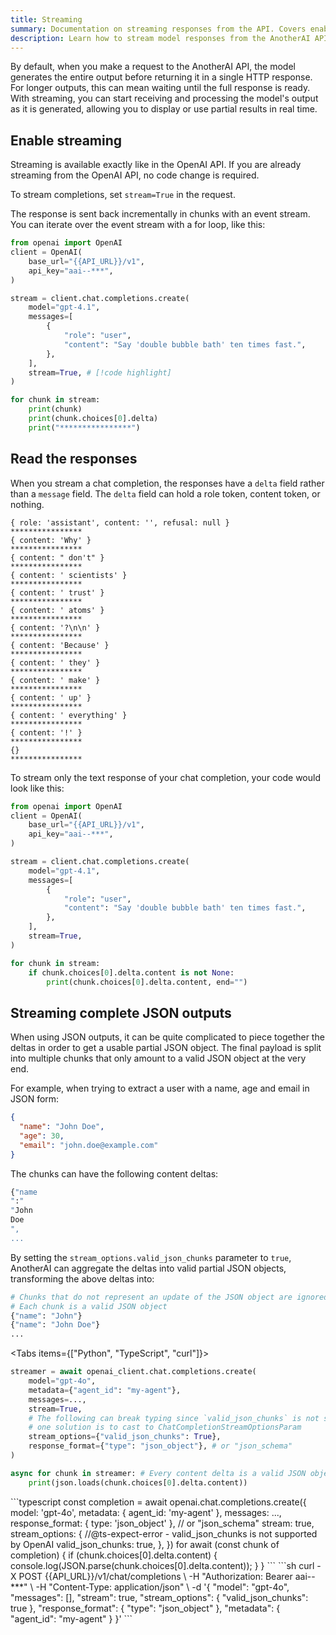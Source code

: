 ```yaml
---
title: Streaming
summary: Documentation on streaming responses from the API. Covers enabling streaming, processing response chunks, and handling complete JSON outputs.
description: Learn how to stream model responses from the AnotherAI API using server-sent events.
---
```



By default, when you make a request to the AnotherAI API, the model generates the entire output before returning it in a single HTTP response. For longer outputs, this can mean waiting until the full response is ready. With streaming, you can start receiving and processing the model's output as it is generated, allowing you to display or use partial results in real time.

## Enable streaming

<Callout type='success'>
  Streaming is available exactly like in the OpenAI API. If you are already streaming from the OpenAI API, no code change is required.
</Callout>

To stream completions, set `stream=True` in the request.

The response is sent back incrementally in chunks with an event stream. You can iterate over the event stream with a for loop, like this:

```python
from openai import OpenAI
client = OpenAI(
    base_url="{{API_URL}}/v1",
    api_key="aai--***",
)

stream = client.chat.completions.create(
    model="gpt-4.1",
    messages=[
        {
            "role": "user",
            "content": "Say 'double bubble bath' ten times fast.",
        },
    ],
    stream=True, # [!code highlight]
)

for chunk in stream:
    print(chunk)
    print(chunk.choices[0].delta)
    print("****************")
```

## Read the responses

When you stream a chat completion, the responses have a `delta` field rather than a `message` field. The `delta` field can hold a role token, content token, or nothing.

```
{ role: 'assistant', content: '', refusal: null }
****************
{ content: 'Why' }
****************
{ content: " don't" }
****************
{ content: ' scientists' }
****************
{ content: ' trust' }
****************
{ content: ' atoms' }
****************
{ content: '?\n\n' }
****************
{ content: 'Because' }
****************
{ content: ' they' }
****************
{ content: ' make' }
****************
{ content: ' up' }
****************
{ content: ' everything' }
****************
{ content: '!' }
****************
{}
****************
```

To stream only the text response of your chat completion, your code would look like this:

```python
from openai import OpenAI
client = OpenAI(
    base_url="{{API_URL}}/v1",
    api_key="aai--***",
)

stream = client.chat.completions.create(
    model="gpt-4.1",
    messages=[
        {
            "role": "user",
            "content": "Say 'double bubble bath' ten times fast.",
        },
    ],
    stream=True,
)

for chunk in stream:
    if chunk.choices[0].delta.content is not None:
        print(chunk.choices[0].delta.content, end="")
```

## Streaming complete JSON outputs

When using JSON outputs, it can be quite complicated to piece together the deltas in order to get a usable partial JSON object. The final payload is split into multiple chunks that only amount to a valid JSON object at the very end.

For example, when trying to extract a user with a name, age and email in JSON form:

```json
{
  "name": "John Doe",
  "age": 30,
  "email": "john.doe@example.com"
}
```

The chunks can have the following content deltas:

```sh
{"name
":"
"John
Doe
",
...
```

By setting the `stream_options.valid_json_chunks` parameter to `true`, AnotherAI can aggregate the deltas into valid partial JSON objects, transforming the above deltas into:

```sh
# Chunks that do not represent an update of the JSON object are ignored
# Each chunk is a valid JSON object
{"name": "John"}
{"name": "John Doe"}
...
```

<Tabs items={["Python", "TypeScript", "curl"]}>
<Tab>

```python
streamer = await openai_client.chat.completions.create(
    model="gpt-4o",
    metadata={"agent_id": "my-agent"},
    messages=...,
    stream=True,
    # The following can break typing since `valid_json_chunks` is not supported by OpenAI,
    # one solution is to cast to ChatCompletionStreamOptionsParam
    stream_options={"valid_json_chunks": True},
    response_format={"type": "json_object"}, # or "json_schema"
)

async for chunk in streamer: # Every content delta is a valid JSON object
    print(json.loads(chunk.choices[0].delta.content))
```

</Tab>
<Tab>
```typescript
const completion = await openai.chat.completions.create({
    model: 'gpt-4o',
    metadata: { agent_id: 'my-agent' },
    messages: ...,
    response_format: { type: 'json_object' }, // or "json_schema"
    stream: true,
    stream_options: {
      //@ts-expect-error - valid_json_chunks is not supported by OpenAI
      valid_json_chunks: true,
    },
})
for await (const chunk of completion) {
    if (chunk.choices[0].delta.content) {
        console.log(JSON.parse(chunk.choices[0].delta.content));
    }
}
```
</Tab>
<Tab>
```sh
curl -X POST {{API_URL}}/v1/chat/completions \
  -H "Authorization: Bearer aai--***" \
  -H "Content-Type: application/json" \
  -d '{
    "model": "gpt-4o",
    "messages": [],
    "stream": true,
    "stream_options": {
      "valid_json_chunks": true
    },
    "response_format": {
      "type": "json_object"
    },
    "metadata": {
      "agent_id": "my-agent"
    }
}'
```
</Tab>
</Tabs>
